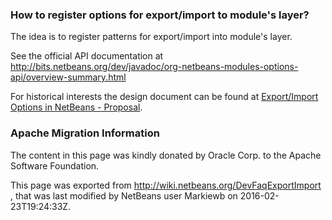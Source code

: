 <!--

    Licensed to the Apache Software Foundation (ASF) under one
    or more contributor license agreements.  See the NOTICE file
    distributed with this work for additional information
    regarding copyright ownership.  The ASF licenses this file
    to you under the Apache License, Version 2.0 (the
    "License"); you may not use this file except in compliance
    with the License.  You may obtain a copy of the License at

      http://www.apache.org/licenses/LICENSE-2.0

    Unless required by applicable law or agreed to in writing,
    software distributed under the License is distributed on an
    "AS IS" BASIS, WITHOUT WARRANTIES OR CONDITIONS OF ANY
    KIND, either express or implied.  See the License for the
    specific language governing permissions and limitations
    under the License.

-->
===How to register options for export/import to module's layer?===

The idea is to register patterns for export/import into module's layer. 

See the official API documentation at http://bits.netbeans.org/dev/javadoc/org-netbeans-modules-options-api/overview-summary.html

For historical interests the design document can be found at [http://wiki.netbeans.org/ExportImportOptions#section-ExportImportOptions-ImplementationDetails Export/Import Options in NetBeans - Proposal].

===Apache Migration Information===

The content in this page was kindly donated by Oracle Corp. to the
Apache Software Foundation.

This page was exported from http://wiki.netbeans.org/DevFaqExportImport , 
that was last modified by NetBeans user Markiewb 
on 2016-02-23T19:24:33Z.

